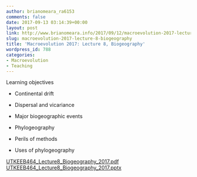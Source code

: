 ```yaml
---
author: brianomeara_ra6153
comments: false
date: 2017-09-13 03:14:39+00:00
layout: post
link: http://www.brianomeara.info/2017/09/12/macroevolution-2017-lecture-8-biogeography/
slug: macroevolution-2017-lecture-8-biogeography
title: 'Macroevolution 2017: Lecture 8, Biogeography'
wordpress_id: 788
categories:
- Macroevolution
- Teaching
---
```


Learning objectives



    
  * Continental drift

    
  * Dispersal and vicariance

    
  * Major biogeographic events

    
  * Phylogeography

    
  * Perils of methods

    
  * Uses of phylogeography



[UTKEEB464_Lecture8_Biogeography_2017.pdf](http://brianomeara.info/wordpress_beta/wp-content/uploads/2017/09/UTKEEB464_Lecture8_Biogeography_2017.pdf) [UTKEEB464_Lecture8_Biogeography_2017.pptx](http://brianomeara.info/wordpress_beta/wp-content/uploads/2017/09/UTKEEB464_Lecture8_Biogeography_2017.pptx)
